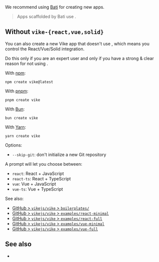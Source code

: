 
We recommend using [Bati](https://batijs.dev) for creating new apps.

> Apps scaffolded by Bati use <UiFrameworkExtension name noLink links/>.

## Without `vike-{react,vue,solid}`

You can also create a new Vike app that doesn't use <UiFrameworkExtension name noLink links/>, which means you control the React/Vue/Solid integration.

<Warning>
Do this only if you are an expert user and only if you have a strong & clear reason for not using <UiFrameworkExtension name noLink />.
</Warning>


With [npm](https://www.npmjs.com):

```shell
npm create vike@latest
```

With [pnpm](https://pnpm.io):

```shell
pnpm create vike
```

With [Bun](https://bun.sh):

```shell
bun create vike
```

With [Yarn](https://yarnpkg.com):

```shell
yarn create vike
```

Options:
- `--skip-git`: don't initialize a new Git repository

A prompt will let you choose between:
- `react`: React + JavaScript
- `react-ts`: React + TypeScript
- `vue`: Vue + JavaScript
- `vue-ts`: Vue + TypeScript

See also:
- [GitHub > `vikejs/vike` > `boilerplates/`](https://github.com/vikejs/vike/tree/main/boilerplates)
- [GitHub > `vikejs/vike` > `examples/react-minimal`](https://github.com/vikejs/vike/tree/main/examples/react-minimal)
- [GitHub > `vikejs/vike` > `examples/react-full`](https://github.com/vikejs/vike/tree/main/examples/react-full)
- [GitHub > `vikejs/vike` > `examples/vue-minimal`](https://github.com/vikejs/vike/tree/main/examples/react-minimal)
- [GitHub > `vikejs/vike` > `examples/vue-full`](https://github.com/vikejs/vike/tree/main/examples/vue-full)


## See also

- <Link href="/add" />
